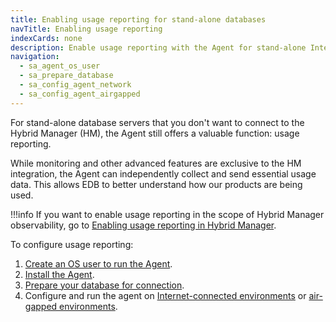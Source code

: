 ```yaml
---
title: Enabling usage reporting for stand-alone databases
navTitle: Enabling usage reporting
indexCards: none
description: Enable usage reporting with the Agent for stand-alone Internet-connected and air-gapped environments.
navigation: 
  - sa_agent_os_user
  - sa_prepare_database
  - sa_config_agent_network
  - sa_config_agent_airgapped
---
```


For stand-alone database servers that you don't want to connect to the Hybrid Manager (HM), the Agent still offers a valuable function: usage reporting.

While monitoring and other advanced features are exclusive to the HM integration, the Agent can independently collect and send essential usage data. This allows EDB to better understand how our products are being used.

!!!info
   If you want to enable usage reporting in the scope of Hybrid Manager observability, go to [Enabling usage reporting in Hybrid Manager](/edb-postgres-ai/hybrid-manager/using_hybrid_manager/monitoring/mon_ext_dbs/mon_with_agent/configure_agent/usage_reporting/).

To configure usage reporting: 

1.  [Create an OS user to run the Agent](sa_agent_os_user).
1.  [Install the Agent](/tools/agent/installing).
1.  [Prepare your database for connection](sa_prepare_database).
1.  Configure and run the agent on [Internet-connected environments](/tools/agent/stand_alone/sa_config_agent_network/) or [air-gapped environments](/tools/agent/stand_alone/sa_config_agent_airgapped/).




